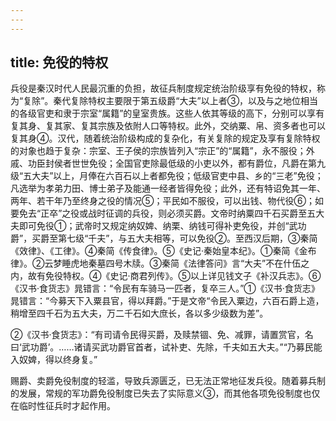 ```yaml
---
---
---
```

title: 免役的特权
---



兵役是秦汉时代人民最沉重的负担，故征兵制度规定统治阶级享有免役的特权，称为“复除”。秦代复除特权主要限于第五级爵“大夫”以上者③，以及与之地位相当的各级官吏和隶于宗室“属籍”的皇室贵族。这些人依其等级的高下，分别可以享有复其身、复其家、复其宗族及依附人口等特权。此外，交纳粟、帛、资多者也可以复其身④。汉代，随着统治阶级构成的复杂化，有关复除的规定及享有复除特权的对象也趋于复杂：宗室、王子侯的宗族皆列入“宗正”的“属籍”，永不服役；外戚、功臣封侯者世世免役；全国官吏除最低级的小吏以外，都有爵位，凡爵在第九级“五大夫”以上，月俸在六百石以上者都免役；低级官吏中县、乡的“三老”免役；凡选举为孝弟力田、博士弟子及能通一经者皆得免役；此外，还有特诏免其一年、两年、若干年乃至终身之役的情况⑤；平民如不服役，可以出钱、物代役⑥；如要免去“正卒”之役或战时征调的兵役，则必须买爵。文帝时纳粟四千石买爵至五大夫即可免役①；武帝时又规定纳奴婢、纳栗、纳钱可得补吏免役，并创“武功爵”，买爵至第七级“千夫”，与五大夫相等，可以免役②。至西汉后期，③秦简《效律》、《工律》。④秦简《传食律》。⑤《史记·秦始皇本纪》。①秦简《金布律》。②云梦睡虎地秦墓四号木牍。③秦简《法律答问》言“大夫”不在什伍之内，故有免役特权。④《史记·商君列传》。⑤以上详见钱文子《补汉兵志》。⑥《汉书·食货志》晁错言：“令民有车骑马一匹者，复卒三人。”①《汉书·食货志》晁错言：“今募天下入粟县官，得以拜爵。”于是文帝“令民入粟边，六百石爵上造，稍增至四千石为五大夫，万二千石如大庶长，各以多少级数为差”。

②《汉书·食货志》：“有司请令民得买爵，及赎禁锢、免、减罪，请置赏官，名曰‘武功爵’。……诸请买武功爵官首者，试补吏、先除，千夫如五大夫。”“乃募民能入奴婢，得以终身复。”

赐爵、卖爵免役制度的轻滥，导致兵源匮乏，已无法正常地征发兵役。随着募兵制的发展，常规的军功爵免役制度已失去了实际意义③，而其他各项免役制度也仅在临时性征兵时才起作用。